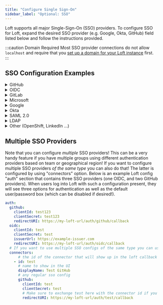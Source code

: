 ```yaml
---
title: "Configure Single Sign-On"
sidebar_label: "Optional: SSO"
---
```




Loft supports all major Single-Sign-On (SSO) providers. To configure SSO for Loft, expand the
desired SSO provider (e.g. Google, Okta, GitHub) field listed below and follow the instructions
provided.

:::caution Domain Required
Most SSO provider connections do not allow `localhost` and require that you
[set up a domain for your Loft instance](../getting-started/domain.mdx) first.
:::

## SSO Configuration Examples

<details>
    <summary>GitHub</summary>
    <PartialAuthGitHub/>
</details>

<details>
    <summary>OIDC</summary>
    <PartialAuthOIDC/>
</details>

<details>
    <summary>GitLab</summary>
    <PartialAuthGitLab/>
</details>

<details>
    <summary>Microsoft</summary>
    <PartialAuthMicrosoft/>
</details>

<details>
    <summary>Google</summary>
    <PartialAuthGoogle/>
</details>

<details>
  <summary>Okta</summary>
  <PartialAuthOkta/>
</details>

<details>
    <summary>SAML 2.0</summary>
    <PartialAuthSAML/>
</details>

<details>
  <summary>LDAP</summary>
  <PartialAuthLDAP/>
</details>

<details>
  <summary>Other (OpenShift, LinkedIn ...)</summary>
  <PartialAuthOther/>
</details>


## Multiple SSO Providers

Note that you can configure *multiple* SSO providers! This can be a very handy feature if you
have multiple groups using different authentication providers based on team or geographical
region! If you want to configure multiple SSO providers *of the same type* you can also do that!
The latter is configured by using "connectors" option. Below is an example Loft config "auth"
section that contains three SSO providers (one OIDC, and two GitHub providers). When users log
into Loft with such a configuration present, they will see three options for authentication as
well as the default user/password box (which can be disabled if desired!).

```yaml
auth:
  github:
    clientId: test123
    clientSecret: test123
    redirectURI: https://my-loft-url/auth/github/callback
  oidc:
    clientId: test
    clientSecret: test
    issuerUrl: https://example-issuer.com
    redirectURI: https://my-loft-url/auth/oidc/callback
  # If you want to use multiple SSO configs of the same type you can use the connectors option
  connectors:
      # the id of the connector that will show up in the loft callback url
    - id: test
      # name to show in the UI
      displayName: Test GitHub
      # any regular sso config
      github:
        clientId: test
        clientSecret: test
        # Make sure to exchange test here with the connector id if you change that
        redirectURI: https://my-loft-url/auth/test/callback
```
